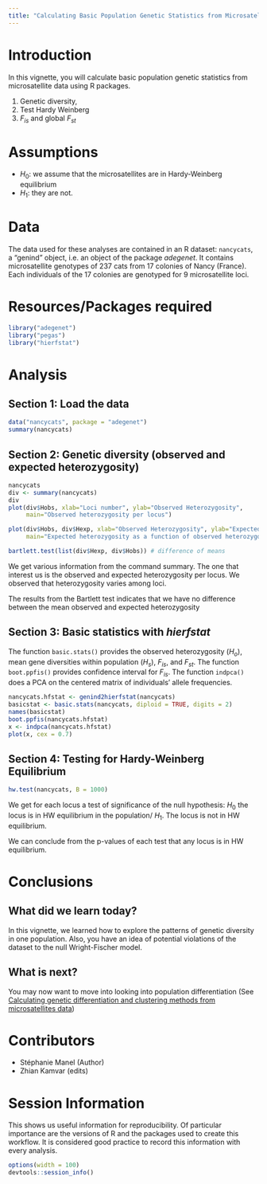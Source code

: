 ```yaml
---
title: "Calculating Basic Population Genetic Statistics from Microsatellite Data"
---
```


# Introduction

In this vignette, you will calculate basic population genetic statistics from microsatellite data using R packages. 

1. Genetic diversity,
2. Test Hardy Weinberg 
3. $F_{is}$ and global $F_{st}$

# Assumptions

- $H_0$: we assume that the microsatellites are in Hardy-Weinberg equilibrium
- $H_1$: they are not.



# Data

The data used for these analyses are contained in an R dataset: `nancycats`, a "genind" object, i.e. an object of the package *adegenet*.
It contains microsatellite genotypes of 237 cats from 17 colonies of Nancy (France). Each individuals of the 17 colonies are genotyped for 9 microsatellite loci.  


# Resources/Packages required

```r
library("adegenet")
library("pegas")
library("hierfstat")
```

# Analysis

## Section 1: Load the data

```r
data("nancycats", package = "adegenet")  
summary(nancycats)
```

## Section 2: Genetic diversity (observed and expected heterozygosity)   


```r
nancycats  
div <- summary(nancycats)
div
plot(div$Hobs, xlab="Loci number", ylab="Observed Heterozygosity", 
	 main="Observed heterozygosity per locus")

plot(div$Hobs, div$Hexp, xlab="Observed Heterozygosity", ylab="Expected Heterozygosity", 
     main="Expected heterozygosity as a function of observed heterozygosity per locus")

bartlett.test(list(div$Hexp, div$Hobs)) # difference of means 
```

We get various information from the command summary. 
The one that interest us is the observed and expected heterozygosity per locus.
We observed that heterozygosity varies among loci.

The results from the Bartlett test indicates that we have no difference between the mean observed and expected heterozygosity

## Section 3: Basic statistics with *hierfstat* 

The function `basic.stats()` provides the observed heterozygosity ($H_o$), mean
gene diversities within population ($H_s$), $F_{is}$, and $F_{st}$. The function
`boot.ppfis()` provides confidence interval for $F_{is}$. The function `indpca()`
does a PCA on the centered matrix of individuals' allele frequencies.

```r
nancycats.hfstat <- genind2hierfstat(nancycats)
basicstat <- basic.stats(nancycats, diploid = TRUE, digits = 2) 
names(basicstat)
boot.ppfis(nancycats.hfstat) 
x <- indpca(nancycats.hfstat) 
plot(x, cex = 0.7)
```

## Section 4: Testing for Hardy-Weinberg Equilibrium

```r
hw.test(nancycats, B = 1000)
```

We get for each locus a test of significance of the null hypothesis: $H_0$ the
locus is in HW equilibrium in the population/ $H_1$. The locus is not in HW equilibrium.

We can conclude from the p-values of each test that any locus is in HW equilibrium.

# Conclusions

## What did we learn today?

In this vignette, we learned how to explore the patterns of genetic diversity in one population.
Also, you have an idea of potential violations of the dataset to the null Wright-Fischer model.

## What is next?

You may now want to move into looking into population differentiation (See [Calculating genetic differentiation and clustering methods from microsatellites data](2015-12-15-microsatellite-differentiation.html))


# Contributors

- Stéphanie Manel (Author)
- Zhian Kamvar (edits)
 

# Session Information

This shows us useful information for reproducibility. Of particular importance are the versions of R and the packages used to create this workflow. It is considered good practice to record this information with every analysis.

```r
options(width = 100)
devtools::session_info()
```



